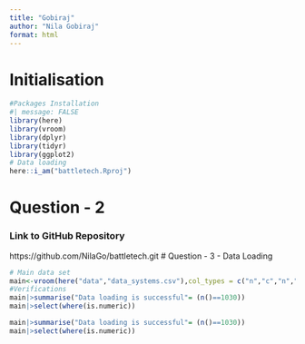 ```yaml
---
title: "Gobiraj"
author: "Nila Gobiraj"
format: html
---
```


# Initialisation

```r
#Packages Installation
#| message: FALSE
library(here)
library(vroom) 
library(dplyr)
library(tidyr)
library(ggplot2)
# Data loading
here::i_am("battletech.Rproj")

```

# Question - 2

### Link to GitHub Repository

https://github.com/NilaGo/battletech.git \# Question - 3 - Data Loading

```r
# Main data set
main<-vroom(here("data","data_systems.csv"),col_types = c("n","c","n","n","n","n","n","c"))
#Verifications
main|>summarise("Data loading is successful"= (n()==1030))
main|>select(where(is.numeric))
```


```r
main|>summarise("Data loading is successful"= (n()==1030))
main|>select(where(is.numeric))
```

